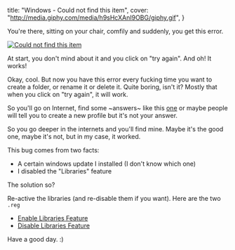   title: "Windows - Could not find this item",
  cover: "http://media.giphy.com/media/h9sHcXAnI9OBG/giphy.gif",
}

You're there, sitting on your chair, comfily and suddenly, you get this error.

[![Could not find this item](/images/windows-could-not-find-this-item/bug.png)](/images/windows-could-not-find-this-item/bug.png)

At start, you don't mind about it and you click on "try again". And oh! It works!

Okay, cool. But now you have this error every fucking time you want to create a folder, or rename it or delete it. Quite boring, isn't it? Mostly that when you click on "try again", it will work.

So you'll go on Internet, find some ~answers~ like this [one](http://answers.microsoft.com/en-us/windows/forum/windows_7-files/renaming-any-folder-produces-could-not-find-this/d907e1d0-648b-4b26-a377-c5116238f336) or maybe people will tell you to create a new profile but it's not your answer.

So you go deeper in the internets and you'll find mine. Maybe it's the good one, maybe it's not, but in my case, it worked.

This bug comes from two facts:

- A certain windows update I installed (I don't know which one)
- I disabled the "Libraries" feature

The solution so?

Re-active the libraries (and re-disable them if you want). Here are the two `.reg`

- [Enable Libraries Feature](/files/windows-could-not-find-this-item/EnableLibrariesFeature.reg)
- [Disable Libraries Feature](/files/windows-could-not-find-this-item/DisableLibariesFeature.reg)

Have a good day. :)
